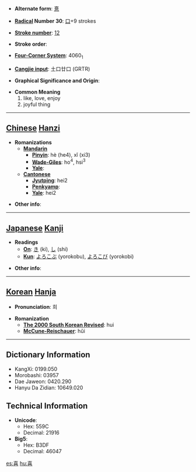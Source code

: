 * '''Alternate form''': [[憙]]

* '''[[Wiktionary:Chinese radical index| Radical]] Number 30''': [[Wiktionary:Chinese radical index 口|口]]+9 strokes

* '''[[Wiktionary:Chinese total strokes index|Stroke number]]''': [[Wiktionary:Chinese total strokes index 12|12]]

* '''Stroke order''': 

* '''[[Wiktionary:Chinese four corner index|Four-Corner System]]''': 4060<sub>1</sub>

* '''[[Wiktionary:Chinese Cangjie index|Cangjie input]]''': 土口廿口 (GRTR)

* '''Graphical Significance and Origin''': 

* '''Common Meaning'''
*#like, love, enjoy
*# joyful thing


----

== [[Chinese]] [[Hanzi]] ==

* '''Romanizations'''
** '''[[Mandarin]]'''
*** '''[[Pinyin]]''': hè (he4), xǐ (xi3)
*** '''[[Wade-Giles]]''': ho<sup>4</sup>, hsi<sup>3</sup>
*** '''[[Yale]]''': 
** '''[[Cantonese]]'''
*** '''[[Jyutping]]''': hei2
*** '''[[Penkyamp]]''': 
*** '''[[Yale]]''': hei2

* '''Other info''': 

----

== [[Japanese]] [[Kanji]] ==

* '''Readings'''
** '''[[On]]''': [[き]] (ki), [[し]] (shi)
** '''[[Kun]]''': [[よろこぶ]] (yorokobu), [[よろこび]] (yorokobi)

* '''Other info''':  

----

== [[Korean]] [[Hanja]] ==

* '''Pronunciation''': 희

* '''Romanization'''
** '''[[The 2000 South Korean Revised Romanization|The 2000 South Korean Revised]]''': hui
** '''[[McCune-Reischauer]]''': hŭi

----

== Dictionary Information ==

* KangXi: 0199.050
* Morobashi: 03957
* Dae Jaweon: 0420.290
* Hanyu Da Zidian: 10649.020

== Technical Information ==

* '''Unicode''':
** Hex: 559C
** Decimal: 21916
* '''Big5''':
** Hex: B3DF
** Decimal: 46047

[[es:喜]]
[[hu:喜]]